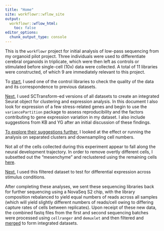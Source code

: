 ```yaml
---
title: "Home"
site: workflowr::wflow_site
output:
  workflowr::wflow_html:
    toc: false
editor_options:
  chunk_output_type: console
---
```


This is the `workflowr` project for initial analysis of low-pass sequencing from my organoid pilot project.  Three individuals were used to differentiate cerebral organoids in triplicate, which were then left as controls or stimulated before single-cell (10x) data were collected.  A total of 11 libraries were constructed, of which 9 are immediately relevant to this project.

To [start](precheck.html), I used one of the control libraries to check the quality of the data and its 
correspondence to previous datasets.

[Next](combine_experiments.html), I used SCTransform-ed versions of all datasets to create an integrated Seurat object for clustering and expression analysis.  In this document I also look for expression of a few stress-related genes and begin to use the `variancePartition` package to assess reproducibility and the factors contributing to gene expression variation in my dataset.  I also include suggestions from KB and YG after an initial discussion of these findings.

[To explore their suggestions further](variance-estimation.html), I looked at the effect or running the analysis on separated clusters and downsampling cell numbers.

Not all of the cells collected during this experiment appear to fall along the neural development trajectory.  In order to remove overtly different cells, I subsetted out the "mesenchyme" and reclustered using the remaining cells [here](remove-mesenchyme.html).

[Next](de.html), I used this filtered dataset to test for differential expression across stimulus conditions.

After completing these analyses, we sent these sequencing libraries back for further sequencing using a NovaSeq S2 chip, with the library composition rebalanced to yield equal numbers of reads across all samples (which will yield slightly different numbers of reads/cell owing to differing capture rates of cells between replicates).  Upon receipt of these new data, the combined fastq files from the first and second sequencing batches were processed using `cellranger` and `demuxlet` and then filtered and [merged](merge_full_data.html) to form integrated datasets.

